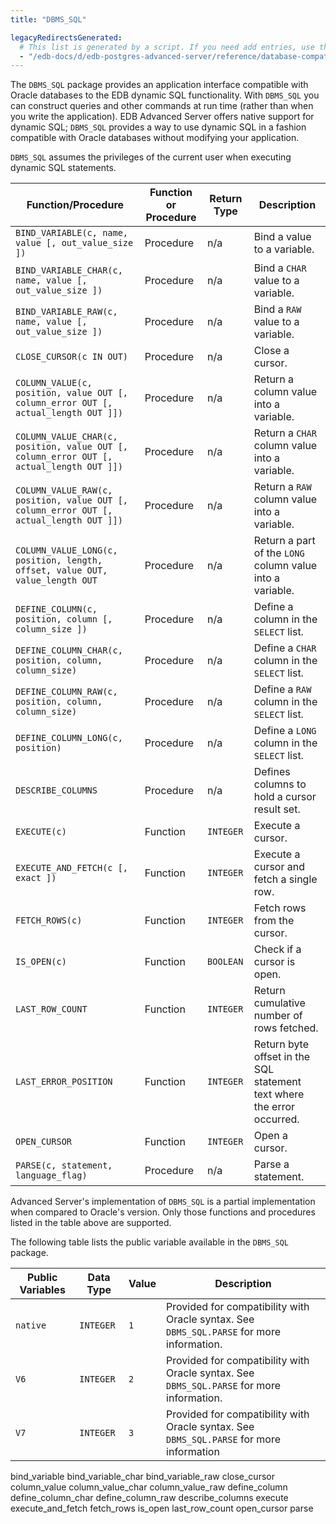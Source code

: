 ```yaml
---
title: "DBMS_SQL"

legacyRedirectsGenerated:
  # This list is generated by a script. If you need add entries, use the `legacyRedirects` key.
  - "/edb-docs/d/edb-postgres-advanced-server/reference/database-compatibility-for-oracle-developers-built-in-package-guide/13/dbms_sql.html"
---
```


The `DBMS_SQL` package provides an application interface compatible with Oracle databases to the EDB dynamic SQL functionality. With `DBMS_SQL` you can construct queries and other commands at run time (rather than when you write the application). EDB Advanced Server offers native support for dynamic SQL; `DBMS_SQL` provides a way to use dynamic SQL in a fashion compatible with Oracle databases without modifying your application.

`DBMS_SQL` assumes the privileges of the current user when executing dynamic SQL statements.

| Function/Procedure                                                                      | Function or Procedure | Return Type | Description                                                            |
| --------------------------------------------------------------------------------------- | --------------------- | ----------- | ---------------------------------------------------------------------- |
| `BIND_VARIABLE(c, name, value [, out_value_size ])`                                     | Procedure             | n/a         | Bind a value to a variable.                                            |
| `BIND_VARIABLE_CHAR(c, name, value [, out_value_size ])`                                | Procedure             | n/a         | Bind a `CHAR` value to a variable.                                     |
| `BIND_VARIABLE_RAW(c, name, value [, out_value_size ])`                                 | Procedure             | n/a         | Bind a `RAW` value to a variable.                                      |
| `CLOSE_CURSOR(c IN OUT)`                                                                | Procedure             | n/a         | Close a cursor.                                                        |
| `COLUMN_VALUE(c, position, value OUT [, column_error OUT [, actual_length OUT ]])`      | Procedure             | n/a         | Return a column value into a variable.                                 |
| `COLUMN_VALUE_CHAR(c, position, value OUT [, column_error OUT [, actual_length OUT ]])` | Procedure             | n/a         | Return a `CHAR` column value into a variable.                          |
| `COLUMN_VALUE_RAW(c, position, value OUT [, column_error OUT [, actual_length OUT ]])`  | Procedure             | n/a         | Return a `RAW` column value into a variable.                           |
| `COLUMN_VALUE_LONG(c, position, length, offset, value OUT, value_length OUT`            | Procedure             | n/a         | Return a part of the `LONG` column value into a variable.              |
| `DEFINE_COLUMN(c, position, column [, column_size ])`                                   | Procedure             | n/a         | Define a column in the `SELECT` list.                                  |
| `DEFINE_COLUMN_CHAR(c, position, column, column_size)`                                  | Procedure             | n/a         | Define a `CHAR` column in the `SELECT` list.                           |
| `DEFINE_COLUMN_RAW(c, position, column, column_size)`                                   | Procedure             | n/a         | Define a `RAW` column in the `SELECT` list.                            |
| `DEFINE_COLUMN_LONG(c, position)`                                                       | Procedure             | n/a         | Define a `LONG` column in the `SELECT` list.                           |
| `DESCRIBE_COLUMNS`                                                                      | Procedure             | n/a         | Defines columns to hold a cursor result set.                           |
| `EXECUTE(c)`                                                                            | Function              | `INTEGER`   | Execute a cursor.                                                      |
| `EXECUTE_AND_FETCH(c [, exact ])`                                                       | Function              | `INTEGER`   | Execute a cursor and fetch a single row.                               |
| `FETCH_ROWS(c)`                                                                         | Function              | `INTEGER`   | Fetch rows from the cursor.                                            |
| `IS_OPEN(c)`                                                                            | Function              | `BOOLEAN`   | Check if a cursor is open.                                             |
| `LAST_ROW_COUNT`                                                                        | Function              | `INTEGER`   | Return cumulative number of rows fetched.                              |
| `LAST_ERROR_POSITION`                                                                   | Function              | `INTEGER`   | Return byte offset in the SQL statement text where the error occurred. |
| `OPEN_CURSOR`                                                                           | Function              | `INTEGER`   | Open a cursor.                                                         |
| `PARSE(c, statement, language_flag)`                                                    | Procedure             | n/a         | Parse a statement.                                                     |

Advanced Server's implementation of `DBMS_SQL` is a partial implementation when compared to Oracle's version. Only those functions and procedures listed in the table above are supported.

The following table lists the public variable available in the `DBMS_SQL` package.

| Public Variables | Data Type | Value | Description                                                                               |
| ---------------- | --------- | ----- | ----------------------------------------------------------------------------------------- |
| `native`         | `INTEGER` | `1`   | Provided for compatibility with Oracle syntax. See `DBMS_SQL.PARSE` for more information. |
| `V6`             | `INTEGER` | `2`   | Provided for compatibility with Oracle syntax. See `DBMS_SQL.PARSE` for more information. |
| `V7`             | `INTEGER` | `3`   | Provided for compatibility with Oracle syntax. See `DBMS_SQL.PARSE` for more information  |

<div class="toctree" maxdepth="5">

bind_variable bind_variable_char bind_variable_raw close_cursor column_value column_value_char column_value_raw define_column define_column_char define_column_raw describe_columns execute execute_and_fetch fetch_rows is_open last_row_count open_cursor parse

</div>
